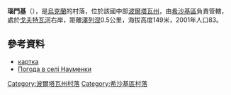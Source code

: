 {{coord|49|48|1|N|34|4|9|E|scale:100000_region:UA|display=title}}

'''瑙門基'''（{{lang-uk|Науменки}}），是[[烏克蘭|烏克蘭]]的村落，位於該國中部[[波爾塔瓦州|波爾塔瓦州]]，由[[希沙基區|希沙基區]]負責管轄，處於[[戈夫特瓦河|戈夫特瓦河]]右岸，距離[[澤列涅_(希沙基區)|澤列涅]]0.5公里，海拔高度149米，2001年人口83。

==參考資料==
* [http://gska2.rada.gov.ua/pls/z7502/A005?rdat1=26.04.2009&rf7571=26943 картка]{{dead link|date=2018年3月 |bot=InternetArchiveBot |fix-attempted=yes }}
* [http://weather.in.ua/ua/poltavskaja/16663 Погода в селі Науменки] {{Wayback|url=http://weather.in.ua/ua/poltavskaja/16663 |date=20111219194059 }}

{{DEFAULTSORT:Науменки}}
[[Category:波爾塔瓦州村落|Category:波爾塔瓦州村落]]
[[Category:希沙基區村落|Category:希沙基區村落]]


{{Poltava-geo-stub}}